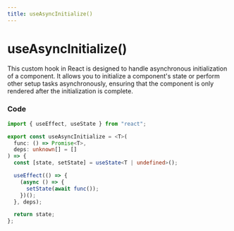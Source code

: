 ```yaml
---
title: useAsyncInitialize()
---
```


# useAsyncInitialize()

This custom hook in React is designed to handle asynchronous initialization of a component. It allows you to initialize a component's state or perform other setup tasks asynchronously, ensuring that the component is only rendered after the initialization is complete.

### Code

```ts
import { useEffect, useState } from "react";

export const useAsyncInitialize = <T>(
  func: () => Promise<T>,
  deps: unknown[] = []
) => {
  const [state, setState] = useState<T | undefined>();

  useEffect(() => {
    (async () => {
      setState(await func());
    })();
  }, deps);

  return state;
};
```
